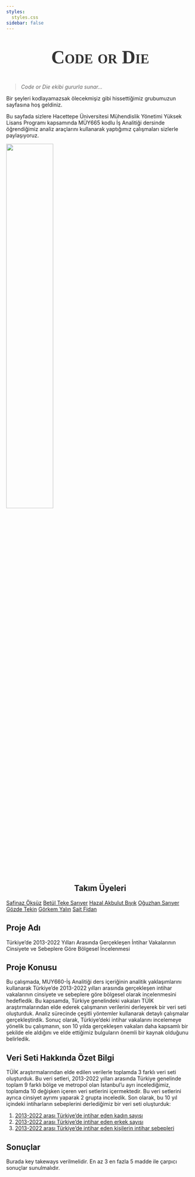 ```yaml
---
styles:
  styles.css
sidebar: false
---
```


::: {style="text-align: center"}
::: {style="font-family: fantasy; font-size: 50px; font-style: normal; font-variant: small-caps; font-weight: 700; line-height: 39.6px; color: #333333;"}
**Code or Die**
:::
:::

> *Code or Die ekibi gururla sunar...*

Bir şeyleri kodlayamazsak ölecekmişiz gibi hissettiğimiz grubumuzun sayfasına hoş geldiniz.

Bu sayfada sizlere Hacettepe Üniversitesi Mühendislik Yönetimi Yüksek Lisans Programı kapsamında MÜY665 kodlu İş Analitiği dersinde öğrendiğimiz analiz araçlarını kullanarak yaptığımız çalışmaları sizlerle paylaşıyoruz.

![](code.gif){fig-align="center" width="50%" heigh="50%"}

## Takım Üyeleri {style="text-align: center"}

[Safinaz Öksüz](/takim/safinazoksuz.qmd){.download-button} [Betül Teke Sarıyer](/takim/betultekesariyer.qmd){.download-button} [Hazal Akbulut Bıyık](/takim/hazalakbulutbiyik.qmd){.download-button} [Oğuzhan Sarıyer](/takim/oguzhansariyer.qmd){.download-button} [Gözde Tekin](/takim/gozdetekin.qmd){.download-button} [Görkem Yalın](/takim/gorkemyalin.qmd){.download-button} [Sait Fidan](/takim/saitfidan.qmd){.download-button}

## Proje Adı

Türkiye'de 2013-2022 Yılları Arasında Gerçekleşen İntihar Vakalarının Cinsiyete ve Sebeplere Göre Bölgesel İncelenmesi

## Proje Konusu

Bu çalışmada, MUY660-İş Analitiği ders içeriğinin analitik yaklaşımlarını kullanarak Türkiye'de 2013-2022 yılları arasında gerçekleşen intihar vakalarının cinsiyete ve sebeplere göre bölgesel olarak incelenmesini hedefledik. Bu kapsamda, Türkiye genelindeki vakaları TÜİK araştırmalarından elde ederek çalışmanın verilerini derleyerek bir veri seti oluşturduk. Analiz sürecinde çeşitli yöntemler kullanarak detaylı çalışmalar gerçekleştirdik. Sonuç olarak, Türkiye'deki intihar vakalarını incelemeye yönelik bu çalışmanın, son 10 yılda gerçekleşen vakaları daha kapsamlı bir şekilde ele aldığını ve elde ettiğimiz bulguların önemli bir kaynak olduğunu belirledik.

## Veri Seti Hakkında Özet Bilgi

TÜİK araştırmalarından elde edilen verilerle toplamda 3 farklı veri seti oluşturduk. Bu veri setleri, 2013-2022 yılları arasında Türkiye genelinde toplam 9 farklı bölge ve metropol olan İstanbul'u ayrı incelediğimiz, toplamda 10 değişken içeren veri setlerini içermektedir. Bu veri setlerini ayrıca cinsiyet ayrımı yaparak 2 grupta inceledik. Son olarak, bu 10 yıl içindeki intiharların sebeplerini derlediğimiz bir veri seti oluşturduk:

1.  [2013-2022 arası Türkiye'de intihar eden kadın sayısı](tr_intihar_cinsiyet_kadin.xlsx){.download-button}
2.  [2013-2022 arası Türkiye'de intihar eden erkek sayısı](tr_intihar_cinsiyet_erkek.xlsx){.download-button}
3.  [2013-2022 arası Türkiye'de intihar eden kişilerin intihar sebepleri](tr_intihar_sebep.xlsx){.download-button}

## Sonuçlar

Burada key takeways verilmelidir. En az 3 en fazla 5 madde ile çarpıcı sonuçlar sunulmalıdır.
